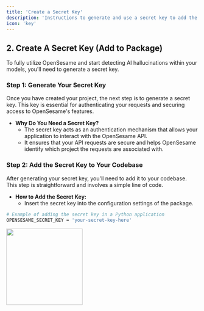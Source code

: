 ```yaml
---
title: 'Create a Secret Key'
description: 'Instructions to generate and use a secret key to add the OpenSesame package to your codebase.'
icon: 'key'
---
```


## 2. Create A Secret Key (Add to Package)

To fully utilize OpenSesame and start detecting AI hallucinations within your models, you'll need to generate a secret key.

### Step 1: Generate Your Secret Key

Once you have created your project, the next step is to generate a secret key. This key is essential for authenticating your requests and securing access to OpenSesame's features.

- **Why Do You Need a Secret Key?**
  - The secret key acts as an authentication mechanism that allows your application to interact with the OpenSesame API.
  - It ensures that your API requests are secure and helps OpenSesame identify which project the requests are associated with.

### Step 2: Add the Secret Key to Your Codebase

After generating your secret key, you'll need to add it to your codebase. This step is straightforward and involves a simple line of code.

- **How to Add the Secret Key:**
  - Insert the secret key into the configuration settings of the package.

```bash
# Example of adding the secret key in a Python application
OPENSESAME_SECRET_KEY = 'your-secret-key-here'
```

<img height="200" src="/images/secretkey.png" />